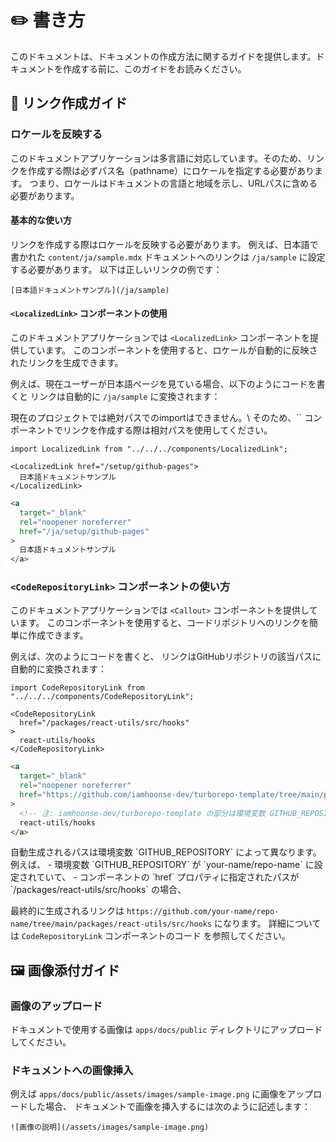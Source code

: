 
# ✏️ 書き方

このドキュメントは、ドキュメントの作成方法に関するガイドを提供します。ドキュメントを作成する前に、このガイドをお読みください。

## 🔗 リンク作成ガイド

### ロケールを反映する

このドキュメントアプリケーションは多言語に対応しています。そのため、リンクを作成する際は必ずパス名（pathname）にロケールを指定する必要があります。
つまり、ロケールはドキュメントの言語と地域を示し、URLパスに含める必要があります。

#### 基本的な使い方

リンクを作成する際はロケールを反映する必要があります。
例えば、日本語で書かれた `content/ja/sample.mdx` ドキュメントへのリンクは `/ja/sample` に設定する必要があります。
以下は正しいリンクの例です：

```mdx
[日本語ドキュメントサンプル](/ja/sample)
```

#### `<LocalizedLink>` コンポーネントの使用

このドキュメントアプリケーションでは `<LocalizedLink>` コンポーネントを提供しています。
このコンポーネントを使用すると、ロケールが自動的に反映されたリンクを生成できます。

例えば、現在ユーザーが日本語ページを見ている場合、以下のようにコードを書くと
リンクは自動的に `/ja/sample` に変換されます：

<Callout type="info">
  現在のプロジェクトでは絶対パスでのimportはできません。\
  そのため、`<LocalizedLink>` コンポーネントでリンクを作成する際は相対パスを使用してください。
</Callout>

```mdx filename="link-usage.mdx"
import LocalizedLink from "../../../components/LocalizedLink";

<LocalizedLink href="/setup/github-pages">
  日本語ドキュメントサンプル
</LocalizedLink>
```

```html filename="rendered-link.html"
<a
  target="_blank"
  rel="noopener noreferrer"
  href="/ja/setup/github-pages"
>
  日本語ドキュメントサンプル
</a>
```

### `<CodeRepositoryLink>` コンポーネントの使い方

このドキュメントアプリケーションでは `<Callout>` コンポーネントを提供しています。
このコンポーネントを使用すると、コードリポジトリへのリンクを簡単に作成できます。

例えば、次のようにコードを書くと、
リンクはGitHubリポジトリの該当パスに自動的に変換されます：

```mdx filename="code-repository-link-usage.mdx"
import CodeRepositoryLink from "../../../components/CodeRepositoryLink";

<CodeRepositoryLink
  href="/packages/react-utils/src/hooks"
>
  react-utils/hooks
</CodeRepositoryLink>
```

```html filename="rendered-code-repository-link.html"
<a
  target="_blank"
  rel="noopener noreferrer"
  href="https://github.com/iamhoonse-dev/turborepo-template/tree/main/packages/browser-utils/src/dom"
>
  <!-- 注: iamhoonse-dev/turborepo-template の部分は環境変数 GITHUB_REPOSITORY の値に置き換わります。 -->
  react-utils/hooks
</a>
```

<Callout type="info">
  自動生成されるパスは環境変数 `GITHUB_REPOSITORY` によって異なります。例えば、
  - 環境変数 `GITHUB_REPOSITORY` が `your-name/repo-name` に設定されていて、
  - コンポーネントの `href` プロパティに指定されたパスが `/packages/react-utils/src/hooks` の場合、

  最終的に生成されるリンクは `https://github.com/your-name/repo-name/tree/main/packages/react-utils/src/hooks` になります。
  詳細については <CodeRepositoryLink href="/apps/docs/components/CodeRepositoryLink">`CodeRepositoryLink` コンポーネントのコード</CodeRepositoryLink> を参照してください。
</Callout>

## 🖼️ 画像添付ガイド

### 画像のアップロード

ドキュメントで使用する画像は `apps/docs/public` ディレクトリにアップロードしてください。

### ドキュメントへの画像挿入

例えば `apps/docs/public/assets/images/sample-image.png` に画像をアップロードした場合、
ドキュメントで画像を挿入するには次のように記述します：

```mdx filename="image-usage.mdx"
![画像の説明](/assets/images/sample-image.png)
```